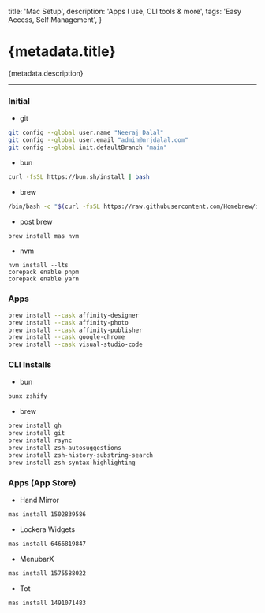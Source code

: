   title: 'Mac Setup',
  description: 'Apps I use, CLI tools & more',
  tags: 'Easy Access, Self Management',
}

# {metadata.title}

{metadata.description}

---

### Initial

- git

```sh
git config --global user.name "Neeraj Dalal"
git config --global user.email "admin@nrjdalal.com"
git config --global init.defaultBranch "main"
```

- bun

```sh
curl -fsSL https://bun.sh/install | bash
```

- brew

```sh
/bin/bash -c "$(curl -fsSL https://raw.githubusercontent.com/Homebrew/install/HEAD/install.sh)"
```

- post brew

```sh
brew install mas nvm
```

- nvm

```
nvm install --lts
corepack enable pnpm
corepack enable yarn
```

### Apps

```sh
brew install --cask affinity-designer
brew install --cask affinity-photo
brew install --cask affinity-publisher
brew install --cask google-chrome
brew install --cask visual-studio-code
```

### CLI Installs

- bun

```sh
bunx zshify
```

- brew

```sh
brew install gh
brew install git
brew install rsync
brew install zsh-autosuggestions
brew install zsh-history-substring-search
brew install zsh-syntax-highlighting
```

### Apps (App Store)

- Hand Mirror

```sh
mas install 1502839586
```

- Lockera Widgets

```sh
mas install 6466819847
```

- MenubarX

```sh
mas install 1575588022
```

- Tot

```sh
mas install 1491071483
```
